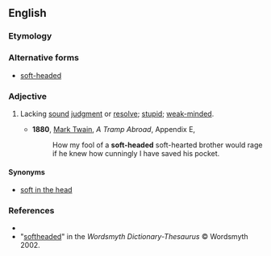 ==English==

===Etymology===
{{suffix|soft|headed|lang=en}}

===Alternative forms===
* [[soft-headed]]

===Adjective===
{{en-adj}}

# {{context|informal|lang=en}} Lacking [[sound]] [[judgment]] or [[resolve]]; [[stupid]]; [[weak-minded]].
#* '''1880''', [[w:Mark_Twain|Mark Twain]], ''A Tramp Abroad'', Appendix E,
#*: How my fool of a '''soft-headed''' soft-hearted brother would rage if he knew how cunningly I have saved his pocket.

====Synonyms====
* [[soft in the head]]

===References===
* {{R:Dictionary.com}}
* "[http://www.wordsmyth.net/live/home.php?script=search&matchent=softheaded&matchtype=exact softheaded]" in the ''Wordsmyth Dictionary-Thesaurus'' © Wordsmyth 2002.